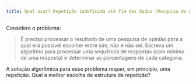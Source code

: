 ```yaml
---
title: Qual usar? Repetição indefinida até fim dos dados (Pesquisa de opinião)
---
```

::: {#exr-0014}
Considere o problema: 

> É preciso processar o resultado de uma pesquisa de opinião para a qual era possível escolher entre sim, não e não sei. Escreva um algoritmo para processar uma sequência de respostas (com mínimo de uma resposta) e determinar as porcentagens de cada categoria. 

A solução algorítmica para esse problema requer, em princípio, uma repetição.
Qual a melhor escolha de estrutura de repetição?

<!-- @sol-0014 -->
:::
